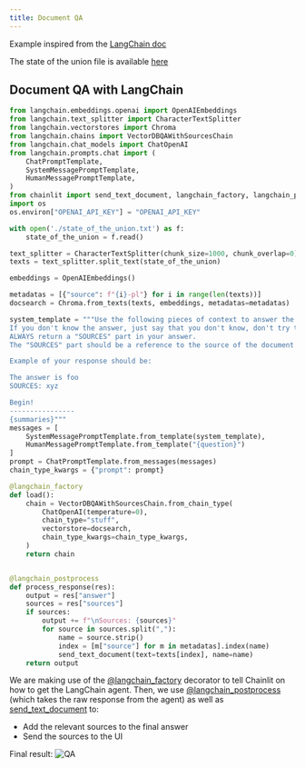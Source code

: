 ```yaml
---
title: Document QA
---
```


Example inspired from the [LangChain doc](https://huggingface.co/spaces/hwchase17/chat-your-data-state-of-the-union/tree/main)

<Note>The state of the union file is available [here](https://github.com/hwchase17/langchain/blob/master/docs/modules/state_of_the_union.txt)</Note>

## Document QA with LangChain
```python
from langchain.embeddings.openai import OpenAIEmbeddings
from langchain.text_splitter import CharacterTextSplitter
from langchain.vectorstores import Chroma
from langchain.chains import VectorDBQAWithSourcesChain
from langchain.chat_models import ChatOpenAI
from langchain.prompts.chat import (
    ChatPromptTemplate,
    SystemMessagePromptTemplate,
    HumanMessagePromptTemplate,
)
from chainlit import send_text_document, langchain_factory, langchain_postprocess
import os
os.environ["OPENAI_API_KEY"] = "OPENAI_API_KEY"

with open('./state_of_the_union.txt') as f:
    state_of_the_union = f.read()

text_splitter = CharacterTextSplitter(chunk_size=1000, chunk_overlap=0)
texts = text_splitter.split_text(state_of_the_union)

embeddings = OpenAIEmbeddings()

metadatas = [{"source": f"{i}-pl"} for i in range(len(texts))]
docsearch = Chroma.from_texts(texts, embeddings, metadatas=metadatas)

system_template = """Use the following pieces of context to answer the users question. 
If you don't know the answer, just say that you don't know, don't try to make up an answer.
ALWAYS return a "SOURCES" part in your answer.
The "SOURCES" part should be a reference to the source of the document from which you got your answer.

Example of your response should be:

The answer is foo
SOURCES: xyz

Begin!
----------------
{summaries}"""
messages = [
    SystemMessagePromptTemplate.from_template(system_template),
    HumanMessagePromptTemplate.from_template("{question}")
]
prompt = ChatPromptTemplate.from_messages(messages)
chain_type_kwargs = {"prompt": prompt}

@langchain_factory
def load():
    chain = VectorDBQAWithSourcesChain.from_chain_type(
        ChatOpenAI(temperature=0),
        chain_type="stuff",
        vectorstore=docsearch,
        chain_type_kwargs=chain_type_kwargs,
    )
    return chain


@langchain_postprocess
def process_response(res):
    output = res["answer"]
    sources = res["sources"]
    if sources:
        output += f"\nSources: {sources}"
        for source in sources.split(","):
            name = source.strip()
            index = [m["source"] for m in metadatas].index(name)
            send_text_document(text=texts[index], name=name)
    return output
```

We are making use of the [@langchain_factory](/api-reference/langchain-factory) decorator to tell Chainlit on how to get the LangChain agent.
Then, we use [@langchain_postprocess](/api-reference/langchain-postprocess) (which takes the raw response from the agent) as well as [send_text_document](/api-reference/send-text-document) to:
- Add the relevant sources to the final answer
- Send the sources to the UI

Final result:
![QA](/images/qa.png)